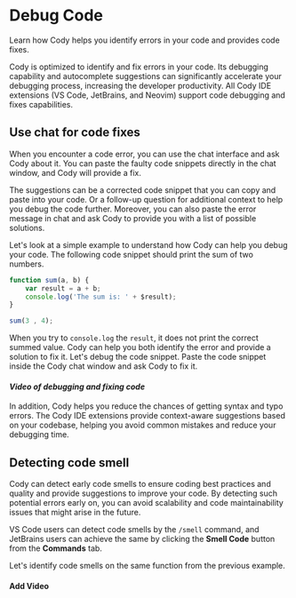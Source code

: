 # Debug Code

<p className="subtitle">Learn how Cody helps you identify errors in your code and provides code fixes.</p>

Cody is optimized to identify and fix errors in your code. Its debugging capability and autocomplete suggestions can significantly accelerate your debugging process, increasing the developer productivity. All Cody IDE extensions (VS Code, JetBrains, and Neovim) support code debugging and fixes capabilities.

## Use chat for code fixes

When you encounter a code error, you can use the chat interface and ask Cody about it. You can paste the faulty code snippets directly in the chat window, and Cody will provide a fix.

The suggestions can be a corrected code snippet that you can copy and paste into your code. Or a follow-up question for additional context to help you debug the code further. Moreover, you can also paste the error message in chat and ask Cody to provide you with a list of possible solutions.

Let's look at a simple example to understand how Cody can help you debug your code. The following code snippet should print the sum of two numbers.

```js
function sum(a, b) {
	var result = a + b;
	console.log('The sum is: ' + $result);
}

sum(3 , 4);
```

When you try to `console.log` the `result`, it does not print the correct summed value. Cody can help you both identify the error and provide a solution to fix it. Let's debug the code snippet. Paste the code snippet inside the Cody chat window and ask Cody to fix it.

#### *Video of debugging and fixing code*

In addition, Cody helps you reduce the chances of getting syntax and typo errors. The Cody IDE extensions provide context-aware suggestions based on your codebase, helping you avoid common mistakes and reduce your debugging time.

## Detecting code smell

Cody can detect early code smells to ensure coding best practices and quality and provide suggestions to improve your code. By detecting such potential errors early on, you can avoid scalability and code maintainability issues that might arise in the future.

VS Code users can detect code smells by the `/smell` command, and JetBrains users can achieve the same by clicking the **Smell Code** button from the **Commands** tab.

Let's identify code smells on the same function from the previous example.

#### Add Video
